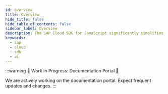 ```yaml
---
id: overview
title: Overview
hide_title: false
hide_table_of_contents: false
sidebar_label: Overview
description: The SAP Cloud SDK for JavaScript significantly simplifies extending and developing applications with the SAP Business Technology Platform
keywords:
  - sap
  - cloud
  - sdk
  - ai
---
```


:::warning
🚧 Work in Progress: Documentation Portal 🚧

We are actively working on the documentation portal. Expect frequent updates and changes.
:::

